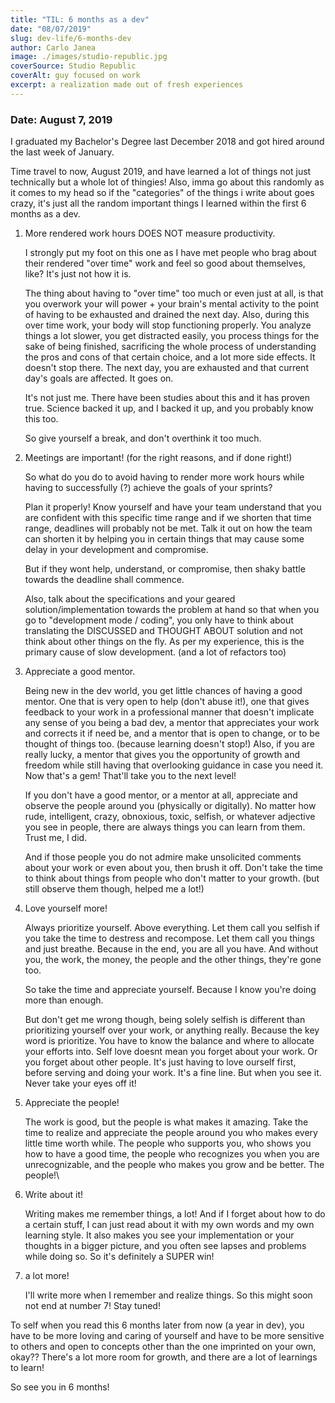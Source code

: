 ```yaml
---
title: "TIL: 6 months as a dev"
date: "08/07/2019"
slug: dev-life/6-months-dev
author: Carlo Janea
image: ./images/studio-republic.jpg
coverSource: Studio Republic
coverAlt: guy focused on work
excerpt: a realization made out of fresh experiences
---
```


### Date: August 7, 2019

I graduated my Bachelor's Degree last December 2018 and got hired around the last week of January.

Time travel to now, August 2019, and have learned a lot of things not just technically but a whole lot of thingies! Also, imma go about this randomly as it comes to my head so if the "categories" of the things i write about goes crazy, it's just all the random important things I learned within the first 6 months as a dev.

1. More rendered work hours DOES NOT measure productivity.

   I strongly put my foot on this one as I have met people who brag about their rendered "over time" work and feel so good about themselves, like? It's just not how it is.

   The thing about having to "over time" too much or even just at all, is that you overwork your will power + your brain's mental activity to the point of having to be exhausted and drained the next day. Also, during this over time work, your body will stop functioning properly. You analyze things a lot slower, you get distracted easily, you process things for the sake of being finished, sacrificing the whole process of understanding the pros and cons of that certain choice, and a lot more side effects. It doesn't stop there. The next day, you are exhausted and that current day's goals are affected. It goes on.

   It's not just me. There have been studies about this and it has proven true. Science backed it up, and I backed it up, and you probably know this too.

   So give yourself a break, and don't overthink it too much.

2. Meetings are important! (for the right reasons, and if done right!)

   So what do you do to avoid having to render more work hours while having to successfully (?) achieve the goals of your sprints?

   Plan it properly! Know yourself and have your team understand that you are confident with this specific time range and if we shorten that time range, deadlines will probably not be met. Talk it out on how the team can shorten it by helping you in certain things that may cause some delay in your development and compromise.

   But if they wont help, understand, or compromise, then shaky battle towards the deadline shall commence.

   Also, talk about the specifications and your geared solution/implementation towards the problem at hand so that when you go to "development mode / coding", you only have to think about translating the DISCUSSED and THOUGHT ABOUT solution and not think about other things on the fly. As per my experience, this is the primary cause of slow development. (and a lot of refactors too)

3. Appreciate a good mentor.

   Being new in the dev world, you get little chances of having a good mentor. One that is very open to help (don't abuse it!), one that gives feedback to your work in a professional manner that doesn't implicate any sense of you being a bad dev, a mentor that appreciates your work and corrects it if need be, and a mentor that is open to change, or to be thought of things too. (because learning doesn't stop!) Also, if you are really lucky, a mentor that gives you the opportunity of growth and freedom while still having that overlooking guidance in case you need it. Now that's a gem! That'll take you to the next level!

   If you don't have a good mentor, or a mentor at all, appreciate and observe the people around you (physically or digitally). No matter how rude, intelligent, crazy, obnoxious, toxic, selfish, or whatever adjective you see in people, there are always things you can learn from them. Trust me, I did.

   And if those people you do not admire make unsolicited comments about your work or even about you, then brush it off. Don't take the time to think about things from people who don't matter to your growth. (but still observe them though, helped me a lot!)

4. Love yourself more!

   Always prioritize yourself. Above everything. Let them call you selfish if you take the time to destress and recompose. Let them call you things and just breathe. Because in the end, you are all you have. And without you, the work, the money, the people and the other things, they're gone too.

   So take the time and appreciate yourself. Because I know you're doing more than enough.

   But don't get me wrong though, being solely selfish is different than prioritizing yourself over your work, or anything really. Because the key word is prioritize. You have to know the balance and where to allocate your efforts into. Self love doesnt mean you forget about your work. Or you forget about other people. It's just having to love ourself first,  before serving and doing your work. It's a fine line. But when you see it. Never take your eyes off it!

5. Appreciate the people!

   The work is good, but the people is what makes it amazing. Take the time to realize and appreciate the people around you who makes every little time worth while. The people who supports you, who shows you how to have a good time, the people who recognizes you when you are unrecognizable, and the people who makes you grow and be better. The people!\

6. Write about it!

   Writing makes me remember things, a lot! And if I forget about how to do a certain stuff, I can just read about it with my own words and my own learning style. It also makes you see your implementation or your thoughts in a bigger picture, and you often see lapses and problems while doing so. So it's definitely a SUPER win!

7. a lot more!

   I'll write more when I remember and realize things. So this might soon not end at number 7! Stay tuned!

To self when you read this 6 months later from now (a year in dev), you have to be more loving and caring of yourself and have to be more sensitive to others and open to concepts other than the one imprinted on your own, okay?? There's a lot more room for growth, and there are a lot of learnings to learn!

So see you in 6 months!
